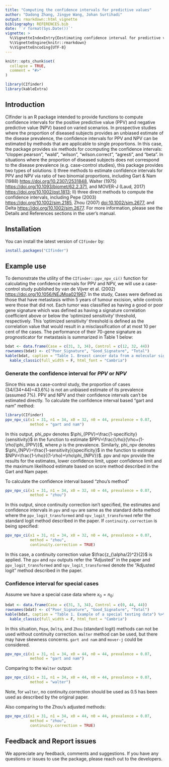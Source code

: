 ```yaml
---
title: "Computing the confidence intervals for predictive values"
author: "Dadong Zhang, Jingye Wang, Johan Surtihadi"
output: rmarkdown::html_vignette
bibliography: REFERENCES.bib
date: '`r format(Sys.Date())`'
vignette: >
  %\VignetteIndexEntry{Eestimating confidence interval for predictive values}
  %\VignetteEngine{knitr::rmarkdown}
  %\VignetteEncoding{UTF-8}
---
```


```r
knitr::opts_chunk$set(
  collapse = TRUE,
  comment = "#>"
)
```

```r
library(CIfinder)
library(kableExtra)
```

## Introduction
CIfinder is an R package intended to provide functions to compute confidence intervals for the positive predictive value (PPV) and negative predictive value (NPV) based on varied scenarios. In prospective studies where the proportion of diseased subjects provides an unbiased estimate of the disease prevalence, the confidence intervals for PPV and NPV can be estimated by methods that are applicable to single proportions. In this case, the package provides six methods for cocmputing the confidence intervals: "clopper.pearson", "wald", "wilson", "wilson.correct", "agresti", and "beta". In situations where the proportion of diseased subjects does not correspond to the disease prevalence (e.g. case-control studies), this package provides two types of solutions: I) three methods to estimate confidence intervals for PPV and NPV via ratio of two binomial proportions, including Gart & Nam (1988) <https://doi.org/10.2307/2531848>, Walter (1975) <https://doi.org/10.1093/biomet/62.2.371>, and MOVER-J (Laud, 2017) <https://doi.org/10.1002/pst.1813>; II) three direct methods to compute the confidence intervals, including Pepe (2003) <https://doi.org/10.1002/sim.2185>, Zhou (2007) <doi:10.1002/sim.2677>, and Delta <https://doi.org/10.1002/sim.2677>. For more information, please see the Details and References sections in the user's manual.

## Installation

You can install the latest version of `CIfinder` by:
    
``` r
install.packages("CIfinder")
```

## Example use
To demonstrate the utility of the `CIfinder::ppv_npv_ci()` function for calculating the confidence intervals for PPV and NPV, we will use a case-control study published by van de Vijver et al. (2002) <https://doi.org/10.1056/NEJMoa021967>. In the study, Cases were defined as those that have metastasis within 5 years of tumour excision, while controls were those that did not. Each tumor was classified as having a good or poor gene signature which was defined as having a signature correlation coefficient above or below the ‘optimized sensitivity’ threshold, respectively. This ‘optimized sensitivity’ threshold is defined as the correlation value that would result in a misclassification of at most 10 per cent of the cases. The performance of their 70-gene signature as prognosticator for metastasis is summarized in Table 1 below:  

```r
bdat <- data.frame(Case = c(31, 3, 34), Control = c(12, 32, 44))
rownames(bdat) <- c("Poor_Signature", "Good_Signature", "Total")
kable(bdat, caption = "Table 1. Breast cancer data from a molecular signature classifier") %>%
  kable_classic(full_width = F, html_font = "Cambria")
```

### Generate the confidence interval for $PPV$ or $NPV$
Since this was a case-control study, the proportion of cases (34/(34+44)=43.6%) is not an unbiased estimate of its prevalence (assumed 7%). PPV and NPV and their confidence intervals can't be estimated directly. To calculate the confidence interval based "gart and nam" method:
```r
library(CIfinder)
ppv_npv_ci(x1 = 31, n1 = 34, x0 = 32, n0 = 44, prevalence = 0.07,
           method = "gart and nam")
```

In this output, phi_ppv denotes $\phi_{PPV}=\frac{1-specificity}{sensitivity}$ in the function to estimate $PPV=\frac{\rho}{\rho+(1-\rho)\phi_{PPV}}$, where $\rho$ is the prevalence. Similarly, phi_npv denotes $\phi_{NPV}=\frac{1-sensitivity}{specificity}$ in the function to estimate $NPV=\frac{1-\rho}{(1-\rho)+\rho\phi_{NPV}}$. ppv and npv provide the results for the estimates, lower confidence limit, upper confidence limit and the maximum likelihood estimate based on score method described in the Gart and Nam paper.

To calculate the confidence interval based "zhou's method"
```r
ppv_npv_ci(x1 = 31, n1 = 34, x0 = 32, n0 = 44, prevalence = 0.07,
           method = "zhou")
```
In this output, since continuity correction isn't specified, the estimates and confidence intervals in `ppv` and `npv` are same as the standard delta method where the `ppv_logit_transformed` and `npv_logit_transformed` refer the standard logit method described in the paper. If `continuity.correction` is being specified:

```r
ppv_npv_ci(x1 = 31, n1 = 34, x0 = 32, n0 = 44, prevalence = 0.07,
           method = "zhou",
           continuity.correction = TRUE)
```
In this case, a continuity correction value $\frac{z_{\alpha/2}^2}{2}$ is applied. The `ppv` and `npv` outputs refer the "Adjusted" in the paper and `ppv_logit_transformed` and `npv_logit_transformed` denote the "Adjusted logit" method described in the paper.

### Confidence interval for special cases
Assume we have a special case data where $x_0=n_0$:
```r
bdat <- data.frame(Case = c(31, 3, 34), Control = c(0, 44, 44))
rownames(bdat) <- c("Poor_Signature", "Good_Signature", "Total")
kable(bdat, caption = "Table 1. Example of a special testing data") %>%
  kable_classic(full_width = F, html_font = "Cambria")
```

In this situation, `Pepe`, `Delta`, and `Zhou` (standard logit) methods can not be used without continuity correction. `Walter` method can be used, but there may have skewness concerns. `gart and nam` and `mover-j` could be considered.

```r
ppv_npv_ci(x1 = 31, n1 = 34, x0 = 44, n0 = 44, prevalence = 0.07,
           method = "gart and nam")
```
Comparing to the `Walter` output:
```r
ppv_npv_ci(x1 = 31, n1 = 34, x0 = 44, n0 = 44, prevalence = 0.07,
           method = "walter")
```
Note, for `walter`, no continuity.correction should be used as 0.5 has been used as described by the original paper.

Also comparing to the Zhou's adjusted methods:
```r
ppv_npv_ci(x1 = 31, n1 = 34, x0 = 44, n0 = 44, prevalence = 0.07,
           method = "zhou",
           continuity.correction = TRUE)
```

## Feedback and Report issues
We appreciate any feedback, comments and suggestions. If you have any questions or issues to use the package, please reach out to the developers.
